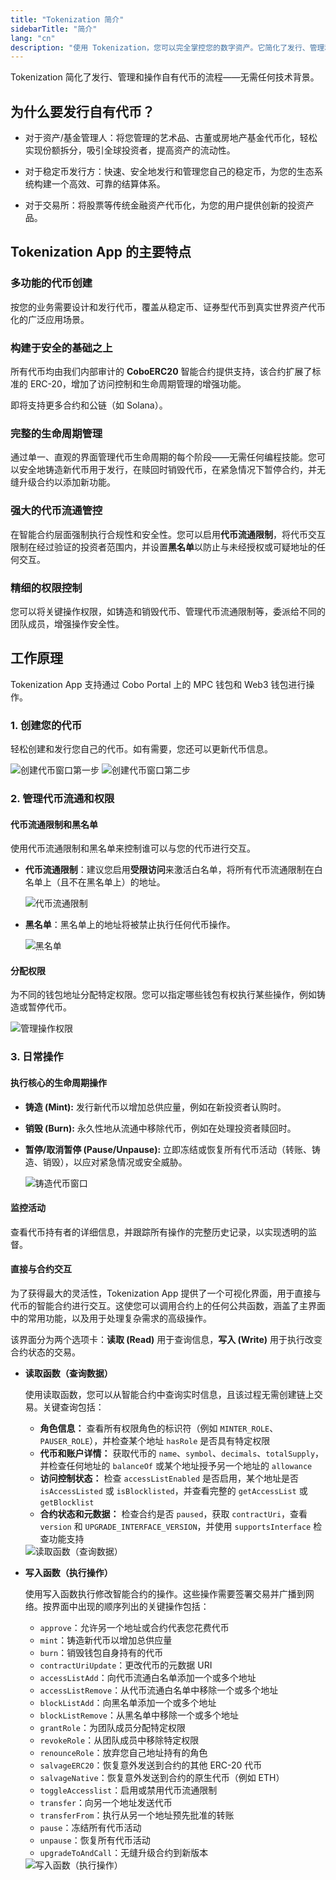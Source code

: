 ```yaml
--- 
title: "Tokenization 简介"
sidebarTitle: "简介"
lang: "cn"
description: "使用 Tokenization，您可以完全掌控您的数字资产。它简化了发行、管理和操作自有代币的流程。"
---
```


Tokenization 简化了发行、管理和操作自有代币的流程——无需任何技术背景。

## 为什么要发行自有代币？

- 对于资产/基金管理人：将您管理的艺术品、古董或房地产基金代币化，轻松实现份额拆分，吸引全球投资者，提高资产的流动性。

- 对于稳定币发行方：快速、安全地发行和管理您自己的稳定币，为您的生态系统构建一个高效、可靠的结算体系。

- 对于交易所：将股票等传统金融资产代币化，为您的用户提供创新的投资产品。

## Tokenization App 的主要特点

### 多功能的代币创建
按您的业务需要设计和发行代币，覆盖从稳定币、证券型代币到真实世界资产代币化的广泛应用场景。

### 构建于安全的基础之上
所有代币均由我们内部审计的 **CoboERC20** 智能合约提供支持，该合约扩展了标准的 ERC-20，增加了访问控制和生命周期管理的增强功能。

即将支持更多合约和公链（如 Solana）。

### 完整的生命周期管理
通过单一、直观的界面管理代币生命周期的每个阶段——无需任何编程技能。您可以安全地铸造新代币用于发行，在赎回时销毁代币，在紧急情况下暂停合约，并无缝升级合约以添加新功能。

### 强大的代币流通管控
在智能合约层面强制执行合规性和安全性。您可以启用**代币流通限制**，将代币交互限制在经过验证的投资者范围内，并设置**黑名单**以防止与未经授权或可疑地址的任何交互。

### 精细的权限控制
您可以将关键操作权限，如铸造和销毁代币、管理代币流通限制等，委派给不同的团队成员，增强操作安全性。

## 工作原理

Tokenization App 支持通过 Cobo Portal 上的 MPC 钱包和 Web3 钱包进行操作。

### 1. 创建您的代币
轻松创建和发行您自己的代币。如有需要，您还可以更新代币信息。

<img src="/cn/images/portal-apps/tokenization/create-token1.png" className="screenshot_modal" alt="创建代币窗口第一步"/>

<img src="/cn/images/portal-apps/tokenization/create-token2.png" className="screenshot_modal" alt="创建代币窗口第二步"/>

### 2. 管理代币流通和权限

#### 代币流通限制和黑名单

使用代币流通限制和黑名单来控制谁可以与您的代币进行交互。

- **代币流通限制**：建议您启用**受限访问**来激活白名单，将所有代币流通限制在白名单上（且不在黑名单上）的地址。

    <img src="/cn/images/portal-apps/tokenization/token-access.png" className="screenshot_modal" alt="代币流通限制"/>

- **黑名单**：黑名单上的地址将被禁止执行任何代币操作。

    <img src="/cn/images/portal-apps/tokenization/blocklist.png" className="screenshot_modal" alt="黑名单"/>

#### 分配权限
为不同的钱包地址分配特定权限。您可以指定哪些钱包有权执行某些操作，例如铸造或暂停代币。

<img src="/cn/images/portal-apps/tokenization/permissions.png" className="screenshot_modal" alt="管理操作权限"/>

### 3. 日常操作

#### 执行核心的生命周期操作

- **铸造 (Mint):** 发行新代币以增加总供应量，例如在新投资者认购时。
- **销毁 (Burn):** 永久性地从流通中移除代币，例如在处理投资者赎回时。
- **暂停/取消暂停 (Pause/Unpause):** 立即冻结或恢复所有代币活动（转账、铸造、销毁），以应对紧急情况或安全威胁。

    <img src="/cn/images/portal-apps/tokenization/mint.png" className="screenshot_modal" alt="铸造代币窗口"/>

#### 监控活动

查看代币持有者的详细信息，并跟踪所有操作的完整历史记录，以实现透明的监督。

#### 直接与合约交互

为了获得最大的灵活性，Tokenization App 提供了一个可视化界面，用于直接与代币的智能合约进行交互。这使您可以调用合约上的任何公共函数，涵盖了主界面中的常用功能，以及用于处理复杂需求的高级操作。

该界面分为两个选项卡：**读取 (Read)** 用于查询信息，**写入 (Write)** 用于执行改变合约状态的交易。

- **读取函数（查询数据）**

    使用读取函数，您可以从智能合约中查询实时信息，且该过程无需创建链上交易。关键查询包括：

    - **角色信息：** 查看所有权限角色的标识符（例如 `MINTER_ROLE`、`PAUSER_ROLE`），并检查某个地址 `hasRole` 是否具有特定权限
    - **代币和账户详情：** 获取代币的 `name`、`symbol`、`decimals`、`totalSupply`，并检查任何地址的 `balanceOf` 或某个地址授予另一个地址的 `allowance`
    - **访问控制状态：** 检查 `accessListEnabled` 是否启用，某个地址是否 `isAccessListed` 或 `isBlocklisted`，并查看完整的 `getAccessList` 或 `getBlocklist`
    - **合约状态和元数据：** 检查合约是否 `paused`，获取 `contractUri`，查看 `version` 和 `UPGRADE_INTERFACE_VERSION`，并使用 `supportsInterface` 检查功能支持
    <img src="/cn/images/portal-apps/tokenization/function-read.png" className="screenshot_modal" alt="读取函数（查询数据）"/>

- **写入函数（执行操作）**

    使用写入函数执行修改智能合约的操作。这些操作需要签署交易并广播到网络。按界面中出现的顺序列出的关键操作包括：

    - `approve`：允许另一个地址或合约代表您花费代币
    - `mint`：铸造新代币以增加总供应量
    - `burn`：销毁钱包自身持有的代币
    - `contractUriUpdate`：更改代币的元数据 URI
    - `accessListAdd`：向代币流通白名单添加一个或多个地址
    - `accessListRemove`：从代币流通白名单中移除一个或多个地址
    - `blockListAdd`：向黑名单添加一个或多个地址
    - `blockListRemove`：从黑名单中移除一个或多个地址
    - `grantRole`：为团队成员分配特定权限
    - `revokeRole`：从团队成员中移除特定权限
    - `renounceRole`：放弃您自己地址持有的角色
    - `salvageERC20`：恢复意外发送到合约的其他 ERC-20 代币
    - `salvageNative`：恢复意外发送到合约的原生代币（例如 ETH）
    - `toggleAccesslist`：启用或禁用代币流通限制
    - `transfer`：向另一个地址发送代币
    - `transferFrom`：执行从另一个地址预先批准的转账
    - `pause`：冻结所有代币活动
    - `unpause`：恢复所有代币活动
    - `upgradeToAndCall`：无缝升级合约到新版本
    <img src="/cn/images/portal-apps/tokenization/function-write.png" className="screenshot_modal" alt="写入函数（执行操作）"/>
